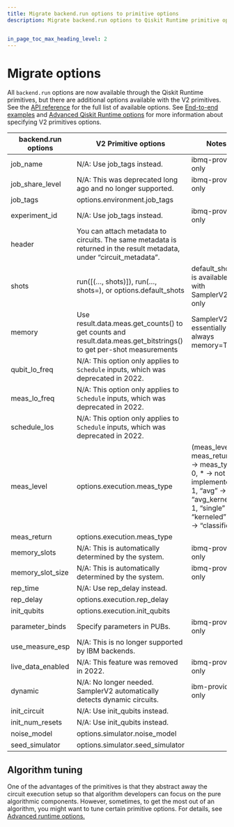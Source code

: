 ```yaml
---
title: Migrate backend.run options to primitive options
description: Migrate backend.run options to Qiskit Runtime primitive options


in_page_toc_max_heading_level: 2
---
```


# Migrate options

All `backend.run` options are now available through the Qiskit Runtime primitives, but there are additional options available with the V2 primitives.  See the [API reference](/api/qiskit-ibm-runtime/options) for the full list of available options. See [End-to-end examples](qiskit-runtime-examples) and [Advanced Qiskit Runtime options](../../run/advanced-runtime-options) for more information about specifying V2 primitives options. 

| backend.run options | V2 Primitive options                                                                                                  | Notes                                                                                                                                |
|---------------------|-----------------------------------------------------------------------------------------------------------------------|--------------------------------------------------------------------------------------------------------------------------------------|
| job_name            | N/A: Use job_tags instead.                                                                                            | ibmq-provider only                                                                                                                   |
| job_share_level     | N/A: This was deprecated long ago and no longer supported.                                                                                    | ibmq-provider only                                                                                                                   |
| job_tags            | options.environment.job_tags                                                                                          |                                                                                                                                      |
| experiment_id       | N/A: Use job_tags instead.                                                                                            | ibmq-provider only                                                                                                                   |
| header              | You can attach metadata to circuits. The same metadata is returned in the result metadata, under “circuit_metadata”.  |                                                                                                                                      |
| shots               | run([(…, shots)]), run(…, shots=), or options.default_shots                                                           | default_shots is available with SamplerV2 only                                                                                       |
| memory              | Use result.data.meas.get_counts() to get counts and result.data.meas.get_bitstrings() to get per-shot measurements    | SamplerV2 is essentially always memory=True                                                                                          |
| qubit_lo_freq       | N/A: This option only applies to `Schedule` inputs, which was deprecated in 2022.                                     |                                                                                                                                      |
| meas_lo_freq        | N/A: This option only applies to `Schedule` inputs, which was deprecated in 2022.                                     |                                                                                                                                      |
| schedule_los        | N/A: This option only applies to `Schedule` inputs, which was deprecated in 2022.                                     |                                                                                                                                      |
| meas_level          | options.execution.meas_type                                                                                           | (meas_level, meas_return) → meas_type 0, * → not implemented 1, “avg” → “avg_kerneled” 1, “single” → “kerneled” 2, * → “classified”  |
| meas_return         | options.execution.meas_type                                                                                           |                                                                                                                                      |
| memory_slots        | N/A: This is automatically determined by the system.                                                                  | ibmq-provider only                                                                                                                   |
| memory_slot_size    | N/A: This is automatically determined by the system.                                                                  | ibmq-provider only                                                                                                                   |
| rep_time            | N/A: Use rep_delay instead.                                                                                           |                                                                                                                                      |
| rep_delay           | options.execution.rep_delay                                                                                           |                                                                                                                                      |
| init_qubits         | options.execution.init_qubits                                                                                         |                                                                                                                                      |
| parameter_binds     | Specify parameters in PUBs.                                                                                           | ibmq-provider only                                                                                                                   |
| use_measure_esp     | N/A: This is no longer supported by IBM backends.                                                                     |                                                                                                                                      |
| live_data_enabled   | N/A: This feature was removed in 2022.                                                                                | ibmq-provider only                                                                                                                   |
| dynamic             | N/A: No longer needed. SamplerV2 automatically detects dynamic circuits.                                              | ibm-provider only                                                                                                                    |
| init_circuit        | N/A: Use init_qubits instead.                                                                                         |                                                                                                                                      |
| init_num_resets     | N/A: Use init_qubits instead.                                                                                         |                                                                                                                                      |
| noise_model         | options.simulator.noise_model                                                                                         |                                                                                                                                      |
| seed_simulator      | options.simulator.seed_simulator                                                                                      |                                                                                                                                      |

## Algorithm tuning

One of the advantages of the primitives is that they abstract away the
circuit execution setup so that algorithm developers can focus on the
pure algorithmic components. However, sometimes, to get the most out of
an algorithm, you might want to tune certain primitive options. For details, see [Advanced runtime options.](../../run/advanced-runtime-options)
